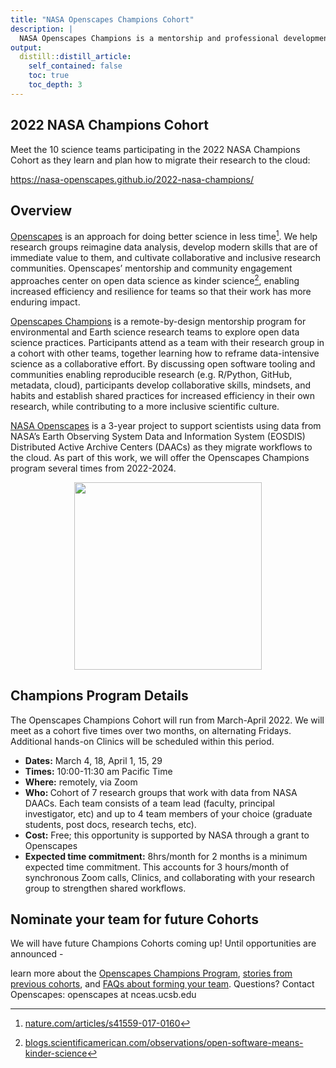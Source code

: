 ```yaml
---
title: "NASA Openscapes Champions Cohort"
description: |
  NASA Openscapes Champions is a mentorship and professional development opportunity for research teams using data from NASA Distributed Active Archive Centers (DAACs) and interested in open science and migrating their analytical workflows to the cloud. 
output:
  distill::distill_article:
    self_contained: false
    toc: true
    toc_depth: 3
---
```


## 2022 NASA Champions Cohort

Meet the 10 science teams participating in the 2022 NASA Champions Cohort as they learn and plan how to migrate their research to the cloud: 

<https://nasa-openscapes.github.io/2022-nasa-champions/>

## Overview

[Openscapes](https://openscapes.org) is an approach for doing better science in less time[^1]. We help research groups reimagine data analysis, develop modern skills that are of immediate value to them, and cultivate collaborative and inclusive research communities. Openscapes’ mentorship and community engagement approaches center on open data science as kinder science[^2], enabling increased efficiency and resilience for teams so that their work has more enduring impact.

[Openscapes Champions](https://openscapes.org/champions) is a remote-by-design mentorship program for environmental and Earth science research teams to explore open data science practices. Participants attend as a team with their research group in a cohort with other teams, together learning how to reframe data-intensive science as a collaborative effort. By discussing open software tooling and communities enabling reproducible research (e.g. R/Python, GitHub, metadata, cloud), participants develop collaborative skills, mindsets, and habits and establish shared practices for increased efficiency in their own research, while contributing to a more inclusive scientific culture.

[NASA Openscapes](https://nasa-openscapes.github.io) is a 3-year project to support scientists using data from NASA’s Earth Observing System Data and Information System (EOSDIS) Distributed Active Archive Centers (DAACs) as they migrate workflows to the cloud. As part of this work, we will offer the Openscapes Champions program several times from 2022-2024.



<center>
    <img src="images/nasa-openscapes.png" width="300px">
</center>

## Champions Program Details

The Openscapes Champions Cohort will run from March-April 2022. We will meet as a cohort five times over two months, on alternating Fridays. Additional hands-on Clinics will be scheduled within this period.

*   **Dates:** March 4, 18, April 1, 15, 29
*   **Times:** 10:00-11:30 am Pacific Time
*   **Where:** remotely, via Zoom
*   **Who: **Cohort of 7 research groups that work with data from NASA DAACs. Each team consists of a team lead (faculty, principal investigator, etc) and up to 4 team members of your choice (graduate students, post docs, research techs, etc). 
*   **Cost:** Free; this opportunity is supported by NASA through a grant to Openscapes 
*   **Expected time commitment:** 8hrs/month for 2 months is a minimum expected time commitment. This accounts for 3 hours/month of synchronous Zoom calls, Clinics, and collaborating with your research group to strengthen shared workflows.

## Nominate your team for future Cohorts
<!---to participate--->

<!---
Nominate your team by completing **[this Google Form](https://docs.google.com/forms/d/e/1FAIpQLScz-0XUEw-RFCyzn3LNXl_8sDGIxIjY4Agy-esWjnSvOk_Jlw/viewform?usp=sf_link) by February 4, 2022**. This opportunity is open only to research groups that work with data from NASA DAACs. Priority will be given to researchers using data from DAACs participating in Openscapes this year: LP DAAC, NSIDC, PO.DAAC, GES DISC, and ASDC.

Please submit one nomination per team, preferably by the team lead (faculty, principal investigator, etc). We will confirm participation in early February 2022. 

--->

We will have future Champions Cohorts coming up! Until opportunities are announced - 

learn more about the [Openscapes Champions Program](https://openscapes.org/champions), [stories from previous cohorts](https://openscapes.org/cohorts), and [FAQs about forming your team](https://openscapes.org/faq). Questions? Contact Openscapes: openscapes at nceas.ucsb.edu

[^1]:
     [nature.com/articles/s41559-017-0160](https://nature.com/articles/s41559-017-0160) 

[^2]:
     [blogs.scientificamerican.com/observations/open-software-means-kinder-science](https://blogs.scientificamerican.com/observations/open-software-means-kinder-science) 
